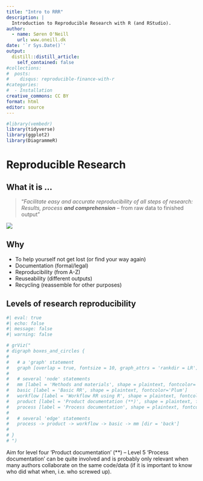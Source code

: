 ```yaml
---
title: "Intro to RRR"
description: |
  Introduction to Reproducible Research with R (and RStudio).
author:
  - name: Søren O'Neill
    url: www.oneill.dk
date: '`r Sys.Date()`'
output:
  distill::distill_article:
    self_contained: false
#collections:
#  posts:
#    disqus: reproducible-finance-with-r
#categories:
#  - Installation
creative_commons: CC BY
format: html
editor: source
---
```


```r
#library(vembedr)
library(tidyverse)
library(ggplot2)
library(DiagrammeR)
```


# Reproducible Research

<!-- -->

## What it is ...

> "_Facilitate easy and accurate reproducibility of all steps of research: Results, process **and comprehension**_ -- from raw data to finished output"

![](gfx/RR/RR_book.jpeg)

## Why

- To help yourself not get lost (or find your way again)
- Documentation (formal/legal)
- Reproducibility (from A-Z)
- Reuseability (different outputs)
- Recycling (reassemble for other purposes)

## Levels of research reproducibility

```r
#| eval: true
#| echo: false
#| message: false
#| warning: false

# grViz("
# digraph boxes_and_circles {
# 
#   # a 'graph' statement
#   graph [overlap = true, fontsize = 10, graph_attrs = 'rankdir = LR']
# 
#   # several 'node' statements
#   mm [label = 'Methods and materials', shape = plaintext, fontcolor='Plum']
#   basic [label = 'Basic RR', shape = plaintext, fontcolor='Plum']
#   workflow [label = 'Workflow RR using R', shape = plaintext, fontcolor='MediumOrchid']
#   product [label = 'Product documentation (**)', shape = plaintext, fontcolor='DarkViolet']
#   process [label = 'Process documentation', shape = plaintext, fontcolor='Indigo']
# 
#   # several 'edge' statements
#   process -> product -> workflow -> basic -> mm [dir = 'back']
#   
# }
# ")

```

Aim for level four 'Product documentation' (**) -- Level 5 'Process documentation' can be quite involved and is probably only relevant when many authors collaborate on the same code/data (if it is important to know who did what when, i.e. who screwed up).
    
<script src="https://giscus.app/client.js"
        data-repo="sorenoneill/r4phd"
        data-repo-id="R_kgDOJ9etDQ"
        data-category="Announcements"
        data-category-id="DIC_kwDOJ9etDc4CYApF"
        data-mapping="pathname"
        data-strict="0"
        data-reactions-enabled="0"
        data-emit-metadata="0"
        data-input-position="bottom"
        data-theme="cobalt"
        data-lang="en"
        crossorigin="anonymous"
        async>
</script>